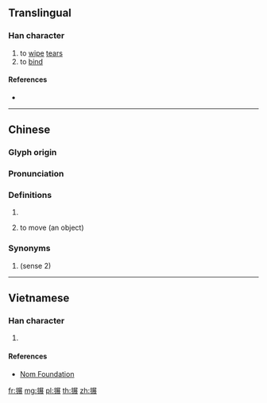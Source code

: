 {{character info/new}}
==Translingual==

===Han character===
{{Han char|rn=64|rad=手|as=10|sn=13|four=57032|canj=QSTV|ids=⿰扌展}}

# to [[wipe]] [[tear]]s
# to [[bind]]

====References====
* {{Han ref|kx=0446.050|dkj=12458|dj=0796.260|hdz=31938.050|uh=640C|ud=25612|bh=DDAA|bd=56746}}

----

==Chinese==
{{zh-forms}}

===Glyph origin===
{{Han etym}}

===Pronunciation===
{{zh-pron
|m=zhan3/chōu
|m-s=zan3
|c=zin2
|h=pfs=
|md=
|mn=
|w=
|mc=
|oc=y
|cat=
}}

===Definitions===
{{zh-hanzi}}
# 
# {{lb|zh|Sichuan|transitive}} to move (an object)

===Synonyms===
# (sense 2) {{lb|zh|Standard Mandarin}} {{zh-l|挪動}}

----

==Vietnamese==

===Han character===
{{vi-hantu|rs=手10|[[nện]], [[triển]]}}

# {{defn|lang=vi|sort=手10}}

====References====
* [http://nomfoundation.org/common/nom_details.php?codepoint=640c Nom Foundation]

[[fr:搌]]
[[mg:搌]]
[[pl:搌]]
[[th:搌]]
[[zh:搌]]